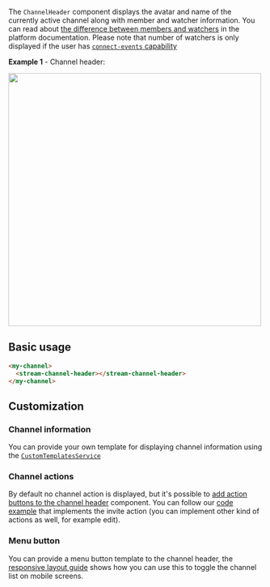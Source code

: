 
The `ChannelHeader` component displays the avatar and name of the currently active channel along with member and watcher information. You can read about [the difference between members and watchers](https://getstream.io/chat/docs/javascript/watch_channel/?language=javascript#watchers-vs-members) in the platform documentation. Please note that number of watchers is only displayed if the user has [`connect-events` capability](https://getstream.io/chat/docs/javascript/channel_capabilities/?language=javascript)

**Example 1** - Channel header:

<img src={ChannelHeaderScreenshot} width="500" />

## Basic usage

```html
<my-channel>
  <stream-channel-header></stream-channel-header>
</my-channel>
```

## Customization

### Channel information

You can provide your own template for displaying channel information using the [`CustomTemplatesService`](../services/CustomTemplatesService/#channelheaderinfotemplate)

### Channel actions

By default no channel action is displayed, but it's possible to [add action buttons to the channel header](../services/CustomTemplatesService.mdx/#channelactionstemplate) component. You can follow our [code example](../code-examples/channel-invites.mdx) that implements the invite action (you can implement other kind of actions as well, for example edit).

### Menu button

You can provide a menu button template to the channel header, the [responsive layout guide](../code-examples/responsive-layout.mdx) shows how you can use this to toggle the channel list on mobile screens.

[//]: # "Start of generated content"
[//]: # "End of generated content"
